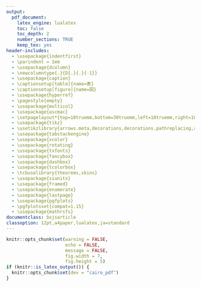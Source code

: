 ```yaml
---
output:
  pdf_document:
    latex_engine: lualatex
    toc: false
    toc_depth: 2
    number_sections: TRUE
    keep_tex: yes
header-includes:
  - \usepackage{indentfirst}
  - \parindent = 1em
  - \usepackage{dcolumn}
  - \newcolumntype{.}{D{.}{.}{-1}}
  - \usepackage{caption}
  - \captionsetup[table]{name=表}
  - \captionsetup[figure]{name=図}
  - \usepackage{hyperref}
  - \pagestyle{empty}
  - \usepackage{multicol}
  - \usepackage{ascmac}
  - \setpagelayout*{top=10truemm,bottom=30truemm,left=10truemm,right=10truemm}
  - \usepackage{tikz}
  - \usetikzlibrary{arrows.meta,decorations,decorations.pathreplacing,arrows,calc}
  - \usepackage{tabstackengine}
  - \usepackage{xcolor}
  - \usepackage{rotating}
  - \usepackage{txfonts}
  - \usepackage{fancybox}
  - \usepackage{dashbox}
  - \usepackage{tcolorbox}
  - \tcbuselibrary{theorems,skins}
  - \usepackage{siunitx}
  - \usepackage{framed}
  - \usepackage{enumerate}
  - \usepackage{lastpage}
  - \usepackage{pgfplots}
  - \pgfplotsset{compat=1.15}
  - \usepackage{mathrsfs}
documentclass: bxjsarticle
classoption: 12pt,a4paper,lualatex,ja=standard
---
```


```r
knitr::opts_chunk$set(warning = FALSE, 
                      echo = FALSE, 
                      message = FALSE,
                      fig.width = 7,
                      fig.height = 5)
if (knitr::is_latex_output()) {
  knitr::opts_chunk$set(dev = "cairo_pdf")
}
```

\renewcommand{\thefootnote}{}
\newcounter{kaunta}
\renewcommand{\thekaunta}{\arabic{kaunta}}
\newcommand{\kaunta}{\refstepcounter{kaunta}%
\thekaunta}
\def\question{\noindent\fbox{\large\makebox[1em]{\text{\kaunta}}} \hspace{1pt}}
\newcounter{skaunta}
\renewcommand{\theskaunta}{\arabic{skaunta}}
\newcommand{\skaunta}{\refstepcounter{skaunta}%
\theskaunta}
\def\squestion{(\text{\skaunta})\hspace{2.5pt}}
\newcommand{\maru}[1]{\raise0.2ex\hbox{\textcircled{\scriptsize{#1}}}}
\newcommand{\jsim}{\mathrel{\text{∽}}}
\newcommand{\jpara}{/\!/}

\newcounter{kcounter}
\setcounter{kcounter}{0}
\newcommand{\kana}{\refstepcounter{kcounter}\ifthenelse{\value{kcounter}=1}{ア}{\ifthenelse{\value{kcounter}=2}{イ}{\ifthenelse{\value{kcounter}=3}{ウ}{\ifthenelse{\value{kcounter}=4}{エ}{\ifthenelse{\value{kcounter}=5}{オ} {\ifthenelse{\value{kcounter}=6}{カ}{\ifthenelse{\value{kcounter}=7}{キ}{\ifthenelse{\value{kcounter}=8}{ク}{\ifthenelse{\value{kcounter}=9}{ケ}{\ifthenelse{\value{kcounter}=10}{コ}{\ifthenelse{\value{kcounter}=11}{サ}{\ifthenelse{\value{kcounter}=12}{シ}{\ifthenelse{\value{kcounter}=13}{ス}{\ifthenelse{\value{kcounter}=14}{セ}{\ifthenelse{\value{kcounter}=15}{ソ}{\ifthenelse{\value{kcounter}=16}{タ}{\ifthenelse{\value{kcounter}=17}{チ}{\ifthenelse{\value{kcounter}=18}{ツ}{\ifthenelse{\value{kcounter}=19}{テ}{\ifthenelse{\value{kcounter}=20}{ト}{\ifthenelse{\value{kcounter}=21}{ナ}{\ifthenelse{\value{kcounter}=22}{ニ}{\ifthenelse{\value{kcounter}=23}{ヌ}{\ifthenelse{\value{kcounter}=24}{ネ}{\ifthenelse{\value{kcounter}=25}{ノ}{\ifthenelse{\value{kcounter}=26}{ハ}{\ifthenelse{\value{kcounter}=27}{ヒ}{\ifthenelse{\value{kcounter}=28}{フ}{\ifthenelse{\value{kcounter}=29}{ヘ}{\ifthenelse{\value{kcounter}=30}{ホ}{\ifthenelse{\value{kcounter}=31}{マ}{\ifthenelse{\value{kcounter}=32}{ミ}{\ifthenelse{\value{kcounter}=33}{ム}{\ifthenelse{\value{kcounter}=34}{メ}{\ifthenelse{\value{kcounter}=35}{モ}{\ifthenelse{\value{kcounter}=36}{ヤ}{\ifthenelse{\value{kcounter}=37}{ユ}{\ifthenelse{\value{kcounter}=38}{ヨ}{\ifthenelse{\value{kcounter}=39}{ラ}{\ifthenelse{\value{kcounter}=40}{リ}{\ifthenelse{\value{kcounter}=41}{ル}{\ifthenelse{\value{kcounter}=42}{レ}{\ifthenelse{\value{kcounter}=43}{ロ}{\ifthenelse{\value{kcounter}=44}{ワ}{・}}}}}}}}}}}}}}}}}}}}}}}}}}}}}}}}}}}}}}}}}}}}}

\newcommand{\kuran}[1]{\framebox[1.5cm][c]{\maru{\kana}}}

\newcommand{\degre}{\ensuremath{^\circ}}

\newcommand{\myarc}[1]{
   \tikz [baseline = (N.base), every node/.style={}] {
      \node [inner sep = 0pt] (N) {$\mathrm{#1}$};
      \draw [line width = 0.4pt] plot [smooth, tension=1.3] coordinates {
         ($(N.north west) + (0.1ex,0)$)
         ($(N.north)      + (0,0.5ex)$)
         ($(N.north east) + (0,0)$)
      };
   }
}

\makeatletter
\newenvironment{figurehere}{\def\@captype{figure}}{}
\makeatother

\newcommand{\haiten}[1]{%
\begin{flushright}%
\footnotesize{＜#1＞}%
\end{flushright}%
}
\newgeometry{top=10truemm,bottom=10truemm,left=20truemm,right=20truemm}

\thispagestyle{empty}
\begin{center}
\phantom{empty}

\vspace{60truemm}

\hspace{4em} {\HUGE\gtfamily\bfseries 数\hspace{2em}学}\hspace{1em}{\large \gtfamily \bfseries （$\mathbf{2}$年）}\\

\vspace{15truemm}

\hspace{2.5em}{\large \gtfamily \bfseries （この問題は定規とコンパスが必要です。）}

\vspace{64truemm}

{\large\gtfamily\bfseries 注\hspace{5em}意}

\end{center}

\centering
\begin{framed}
\begin{flushleft}
\begin{enumerate}[\Large \gtfamily 1]
  \item {\large 「開始」の合図があるまでは,開いてはいけません。}

  \item {\large 問題は\pageref{LastPage}ページまであります。}

  \item {\large 「開始」の合図があったら,まず,問題用紙・解答用紙に,組・番号と名前などを書きなさい。}

  \item {\large 答えは,すべて解答用紙に書きなさい。また、所定の欄に濃くはっきりと書きなさい。}

  \item {\large 「終了」の合図で,すぐ鉛筆をおき,解答用紙を裏返しにしなさい。}
\end{enumerate}
\end{flushleft}
\end{framed}

\vspace{14mm}

\begin{center}
{\large \underline{\hspace{30mm}組 \hspace{30mm}番 \hspace{15mm} 名前 \hspace{60mm}}}
\end{center}

\newpage
　 [](
　 空白ページのための全角スペースあり。
　 )
\newpage

\pagestyle{plain}
\pagenumbering{arabic}

\begin{flushleft}

\question 次の各問に答えなさい。

\haiten{知・技$2 \times 4$点}

\squestion 二等辺三角形の定義をかけ。

\squestion 正三角形の定義をかけ。

\squestion 直角三角形の合同条件を2つかけ。

\vfill

\setcounter{skaunta}{0}

\question 次の$\angle x$の大きさを求めなさい。

\haiten{知・技$3 \times 8$点}

\begin{multicols}{2}
\squestion 

\begin{center}
\begin{figurehere}
\includegraphics[height=22mm]{media/tu1.jpg}
\end{figurehere}
\end{center}

\columnbreak

\squestion

\begin{center}
\begin{figurehere}
\includegraphics[height=22mm]{media/tu2.jpg}
\end{figurehere}
\end{center}

\end{multicols}

\vspace{5mm}

\begin{multicols}{2}
\squestion 

\begin{center}
\begin{figurehere}
\includegraphics[height=35mm]{media/tu3.jpg}
\end{figurehere}
\end{center}

\columnbreak

\squestion

\begin{center}
\begin{figurehere}
\includegraphics[height=35mm]{media/tu6.jpg}
\end{figurehere}
\end{center}

\end{multicols}

\vspace{5mm}


\begin{multicols}{2}
\squestion 

\begin{center}
\begin{figurehere}
\includegraphics[height=22mm]{media/tu7.jpg}
\end{figurehere}
\end{center}

\columnbreak

\squestion

\begin{center}
\begin{figurehere}
\includegraphics[height=28mm]{media/tu8.jpg}
\end{figurehere}
\end{center}

\end{multicols}

\vspace{5mm}

\begin{multicols}{2}
\squestion $l \jpara m$

\begin{center}
\begin{figurehere}
\includegraphics[height=30mm]{media/tu9.jpg}
\end{figurehere}
\end{center}

\columnbreak

\squestion $\triangle$ABCは正三角形で$l \jpara m$

\begin{center}
\begin{tikzpicture}[scale=0.6,line cap=round,line join=round,>=triangle 45,x=1.0cm,y=1.0cm]
\clip(-2.,-2.) rectangle (6.,4.3);
\draw [shift={(1.38730940174405,3.02)},line width=0.8pt] (0,0) -- (-35.10648457232839:0.8253747651743738) arc (-35.10648457232839:0.:0.8253747651743738) -- cycle;
\draw [shift={(2.1549541808120143,0.)},line width=0.8pt] (0,0) -- (0.:0.8253747651743738) arc (0.:24.893515427671613:0.8253747651743738) -- cycle;
\draw [line width=0.8pt,domain=-2.:6.] plot(\x,{(-0.-0.*\x)/5.56});
\draw [line width=0.8pt,domain=-2.:6.] plot(\x,{(--16.7912-0.*\x)/5.56});
\draw [line width=0.8pt] (0.42,3.7)-- (0.,-1.);
\draw [line width=0.8pt] (0.,-1.)-- (4.280319397786862,0.9862693304105346);
\draw [line width=0.8pt] (4.280319397786862,0.9862693304105346)-- (0.42,3.7);
\draw (0.6117616632565556,4.1) node {A};
\draw (-0.1,-1.4576641538312174) node {B};
\draw (4.6285855204385085,0.9084101730019845) node {C};
\draw[color=black] (3.0,2.6692096720406466) node {$35\textrm{\degre}$};
\draw[color=black] (3.5280858335393432,0.30313534520744445) node {$x$};
\draw (-1.7, 3.5) node{$l$};
\draw (-1.7, -0.5) node{$m$};
\end{tikzpicture}
\end{center}
\end{multicols}


\vfill

\newpage

\question 次のそれぞれのことがらについて、逆を答え、正しいか正しくないかに丸をつけなさい。また、正しくないときは反例をあげなさい。

\haiten{知・技$3 \times 5$点}

\setcounter{skaunta}{0}

\begin{multicols}{2}
\squestion 右の図で、$\angle a = \angle b$ならば$l \jpara m$

\columnbreak

\begin{center}
\begin{figurehere}
\includegraphics[height=30mm]{media/tu10.jpg}
\end{figurehere}
\end{center}

\end{multicols}

\squestion $x \geqq 8$ならば$x > 5$

\squestion $\triangle$ABCが正三角形ならば$\angle \mbox{A} = \ang{60}$

\squestion $\triangle$ABCで$\angle \mbox{A} = \ang{90}$ならば$\angle \mbox{B} + \angle \mbox{C} = \ang{90}$

\squestion 整数$a ,\, b$で、$a$も$b$も偶数ならば$ab$は偶数である。

\vfill

\question 下の図で、合同な三角形はどれとどれか。記号$\equiv$を使って表しなさい。また、そのときに使った合同条件を答えなさい。

\haiten{知・技$4 \times 2$点}

\begin{center}
\begin{figurehere}
\includegraphics[height=50mm]{media/image160.png}
\end{figurehere}
\end{center}

\vfill

\question 2つの内角の大きさが次のような三角形の中から、二等辺三角形をすべて選びなさい。

\haiten{知・技4点}

$\maru{ア}$ $\ang{40}, \ang{100}$ \hspace{10mm} $\maru{イ}$ $\ang{70}, \ang{50}$ \hspace{10mm} $\maru{ウ}$ $\ang{120}, \ang{35}$ \hspace{10mm} $\maru{エ}$ $\ang{30}, \ang{75}$ \hspace{10mm} 

\vfill

\newpage

\begin{multicols}{2}
\question 右の図で、直角三角形ABCの斜辺AB上に$\mbox{AD} = \mbox{AC}$となる点Dをとる。点Dを通るABの垂線と辺BCとの交点をEとすると、$\triangle \mbox{ADE} \equiv \triangle \mbox{ACE}$となることを次のように証明した。\fbox{\phantom{空欄}}にあてはまるものを書きいれて、証明を完成させなさい。

\haiten{知・技$4 \times 5$点}

\columnbreak

\begin{center}
\begin{figurehere}
\includegraphics[height=40mm]{media/tu11.jpg}
\end{figurehere}
\end{center}

\end{multicols}
\begin{itembox}[l]{証明}
$\triangle$ADEと$\triangle$ACEにおいて

仮定から
\begin{flalign*}
\angle\mbox{ADE} &= \angle\mbox{ACE} &\\
&= \kuran{90} \quad \cdots \cdots \maru{1} &
\end{flalign*}
\kuran{A} $= \mbox{AC} \qquad \cdots \cdots \maru{2}$

\kuran{AE}は共通$\qquad \cdots \cdots \maru{3}$

$\maru{1}, \, \maru{2}, \, \maru{3}$より、直角三角形で、
\kuran{斜辺}と\kuran{他の一辺}がそれぞれ等しいから

$\triangle\mbox{ADE} \equiv \triangle \mbox{ACE}$

\end{itembox}

\vfill

\setcounter{skaunta}{0}

\begin{multicols}{2}
\question 右の図の$\triangle$ABCは$\mbox{AB} = \mbox{AC}$の二等辺三角形である。下の問に答えなさい。

\haiten{(1)知・技8点、(2)思・判・表4点}

\squestion 二等辺三角形の底角が等しいことを証明しなさい。

\columnbreak

\begin{center}
\begin{tikzpicture}[scale=0.6,line cap=round,line join=round,>=triangle 45,x=1.0cm,y=1.0cm]
\clip(-2.7,-0.7) rectangle (2.7,4.7);
\draw [line width=0.8pt] (0.,4.)-- (-2.,0.);
\draw [line width=0.8pt] (-2.,0.)-- (2.,0.);
\draw [line width=0.8pt] (2.,0.)-- (0.,4.);
\draw (0.14,4.37) node {A};
\draw (-2.34,-0.29) node {B};
\draw (2.24,-0.29) node {C};
\end{tikzpicture}
\end{center}
\end{multicols}

\vspace{8mm}

\begin{multicols}{2}

\squestion (1)のあと、図を右のように変更した。このとき、$\triangle$ABCについて、二等辺三角形の底角が等しいことを証明することについて、正しいものを$\maru{1}$または$\maru{2}$から選びなさい。

\columnbreak

\begin{center}
\begin{tikzpicture}[scale=0.6,line cap=round,line join=round,>=triangle 45,x=1.0cm,y=1.0cm]
\clip(-4,-0.7) rectangle (3.5,3.3);
\draw [line width=0.8pt] (0.,2)-- (-3,0.);
\draw [line width=0.8pt] (-3,0.)-- (3,0.);
\draw [line width=0.8pt] (3,0.)-- (0.,2);
\draw (0.14,2.4) node {A};
\draw (-3.24,-0.29) node {B};
\draw (3.24,-0.29) node {C};
\end{tikzpicture}
\end{center}

\end{multicols}

\begin{itemize}
\item[$\maru{1}$]二等辺三角形の底角が等しいことをあらためて証明する必要がある。
\item[$\maru{2}$]二等辺三角形の底角が等しいことは(1)で示されているので、あらためて証明する必要はない。
\end{itemize}


\vfill

\newpage

\setcounter{skaunta}{0}

\question 次の太郎さんと花子さんの会話を読んで、各問に答えなさい。

\haiten{(1)知・技4点、(2)思・判・表5点}

\begin{screen}
\begin{itemize}
\item[太郎:] 世紀の大発見をしたよ！
\item[花子:] 世紀の大発見？
\item[太郎:] すべての三角形は二等辺三角形になるんだ。
\item[花子:] そんなはずはないよ。証明は？
\item[太郎:] もちろん証明したさ。
\item[花子:] 見せてみなさいよ。
\end{itemize}

\begin{itembox}[l]{証明}
\begin{multicols}{2}
右の$\triangle$ABCにおいて、$\angle$Aの二等分線とBCの垂直二等分線の交点をDとおく。DからAB, ACにおろした垂線の足をE, Fとおく。

このとき、直角三角形ADEとADFは斜辺と1つの鋭角がそれぞれ等しいので、$\triangle \mbox{ADE} \equiv \triangle \mbox{ADF}$。

よって、$\mbox{DE} = \mbox{DF}, \, \mbox{AE} = \mbox{AF}$。

\columnbreak

\begin{center}
\begin{tikzpicture}[scale=1.2,line cap=round,line join=round,>=triangle 45,x=1.0cm,y=1.0cm]
\clip(-2.5,-0.5) rectangle (1.5,3.);
\draw[line width=0.8pt,fill opacity=0.10000000149011612] (-1.2757116906302963,1.2021063931759695) -- (-1.215646575974963,1.3290146823134439) -- (-1.3425548651124373,1.389079796968777) -- (-1.4026199797677705,1.2621715078313027) -- cycle; 
\draw[line width=0.8pt,fill opacity=0.10000000149011612] (0.007359912028126678,1.3745481058078255) -- (-0.10646691415103177,1.2923472208226945) -- (-0.024266029165900635,1.178520394643536) -- (0.08956079701325778,1.260721279628667) -- cycle; 
\draw[line width=0.8,fill opacity=0.10000000149011612] (-0.35959511457802085,0.) -- (-0.35959511457802085,0.14040488542197915) -- (-0.5,0.14040488542197915) -- (-0.5,0.) -- cycle; 
\draw [line width=0.8pt] (-0.8122606994077215,2.509509279129006)-- (-2.,0.);
\draw [line width=0.8pt] (-2.,0.)-- (1.,0.);
\draw [line width=0.8pt] (1.,0.)-- (-0.8122606994077215,2.509509279129006);
\draw [line width=0.8pt] (-0.8122606994077215,2.509509279129006)-- (-0.5,0.834965586583591);
\draw [line width=0.8pt] (-0.5,0.834965586583591)-- (-0.5,0.);
\draw [line width=0.8pt] (-0.5,0.834965586583591)-- (-1.4026199797677705,1.2621715078313027);
\draw [line width=0.8pt] (-0.5,0.834965586583591)-- (0.08956079701325778,1.260721279628667);
\draw[fill=black] (-0.6, 2.0) circle (1.5pt);
\draw[fill=black] (-0.9, 2.0) circle (1.5pt);
\draw (-0.7659294509973732,2.7) node {A};
\draw (-2.076441906032916,-0.2) node {B};
\draw (1.0409892370061777,-0.2) node {C};
\draw (-0.49456071030819515,-0.3) node {M};
\draw (-0.7,0.6) node {D};
\draw (-1.6,1.354537443756773) node {E};
\draw (0.3,1.3677749433025865) node {F};
\end{tikzpicture}

\end{center}

\end{multicols}

また、BCの中点をMとおくと、2組の辺とその間の角がそれぞれ等しいので、

$\triangle \mbox{DBM} \equiv \triangle \mbox{DCM}$。よって、$\mbox{DB} = \mbox{DC}$。

したがって、斜辺と他の一辺がそれぞれ等しいので、

$\triangle \mbox{DEB} \equiv \triangle \mbox{DFC}$。よって、$\mbox{EB} = \mbox{FC}$。

以上より、$\mbox{AB} = \mbox{AE} + \mbox{EB} = \mbox{AF} + \mbox{FC} = \mbox{AC}$

よって、$\triangle$ABCは$\mbox{AB} = \mbox{AC}$の二等辺三角形である。
\end{itembox}

\begin{itemize}
\item[花子:] たしかに...証明できているね。
\item[太郎:] そうでしょう？はい、おつかれ。解散解散。
\item[花子:] だけど、こんなパターンがあるでしょう。二等辺三角形じゃないよ...
\end{itemize}

\end{screen}

\begin{multicols}{2}

\squestion 花子さんは「すべての三角形が二等辺三角形である。」ことについて、右の$\triangle$ABCを使って反例をあげようとしています。解答欄の図に$\angle$Aの二等分線とBCの垂直二等分線を作図し、その交点をDとしなさい。。

\columnbreak

\begin{center}
\begin{tikzpicture}[scale=1.2,line cap=round,line join=round,>=triangle 45,x=1.0cm,y=1.0cm]
\clip(-2.8,-0.5) rectangle (1.5,3.);
\draw [line width=0.8pt] (-0.8122606994077215,2.509509279129006)-- (-2.,0.);
\draw [line width=0.8pt] (-2.,0.)-- (1.,0.);
\draw [line width=0.8pt] (1.,0.)-- (-0.8122606994077215,2.509509279129006);
\draw (-0.7659294509973732,2.7) node {A};
\draw (-2.076441906032916,-0.2) node {B};
\draw (1.0409892370061777,-0.2) node {C};
\draw (-0.49456071030819515,-0.3) node {3.0cm};
\draw (-2.0,1.354537443756773) node {2.78cm};
\draw (0.6,1.3677749433025865) node {3.1cm};
\end{tikzpicture}
\end{center}

\end{multicols}

\squestion (1)の結果から、太郎さんの証明において、間違っているのはどこか指摘しなさい。

\end{flushleft}